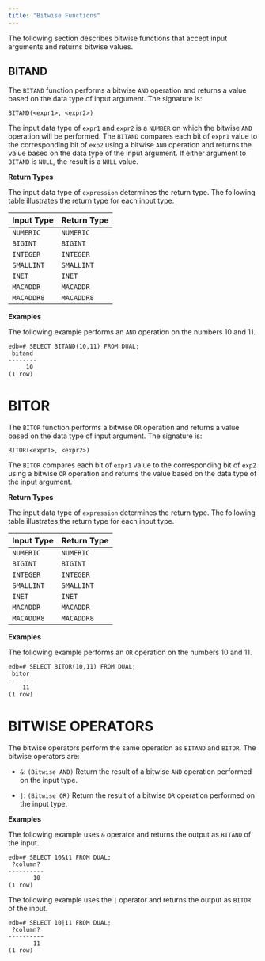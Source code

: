```yaml
---
title: "Bitwise Functions"
---
```


<div id="numeric_functions" class="registered_link"></div>

The following section describes bitwise functions that accept input arguments and returns bitwise values.

## BITAND

The `BITAND` function performs a bitwise `AND` operation and returns a value based on the data type of input argument. The signature is:

```text
BITAND(<expr1>, <expr2>)
```

The input data type of `expr1` and `expr2` is a `NUMBER` on which the bitwise `AND` operation will be performed. The `BITAND` compares each bit of `expr1` value to the corresponding bit of `exp2` using a bitwise `AND` operation and returns the value based on the data type of the input argument. If either argument to `BITAND` is `NULL`, the result is a `NULL` value.

**Return Types**

The input data type of `expression` determines the return type. The following table illustrates the return type for each input type.

| Input Type  | Return Type |
| ----------- | ----------- |
| `NUMERIC`   | `NUMERIC`   |
| `BIGINT`    | `BIGINT`    |
| `INTEGER`   | `INTEGER`   |
| `SMALLINT`  | `SMALLINT`  |
| `INET`      | `INET`      |
| `MACADDR`   | `MACADDR`   |
| `MACADDR8`  | `MACADDR8`  |

**Examples**

The following example performs an `AND` operation on the numbers 10 and 11.

```text
edb=# SELECT BITAND(10,11) FROM DUAL;
 bitand 
--------
     10
(1 row)
```

# BITOR

The `BITOR` function performs a bitwise `OR` operation and returns a value based on the data type of input argument. The signature is:

```text
BITOR(<expr1>, <expr2>)
```

The `BITOR` compares each bit of `expr1` value to the corresponding bit of `exp2` using a bitwise `OR` operation and returns the value based on the data type of the input argument.

**Return Types**

The input data type of `expression` determines the return type. The following table illustrates the return type for each input type.

| Input Type  | Return Type |
| ----------- | ----------- |
| `NUMERIC`   | `NUMERIC`   |
| `BIGINT`    | `BIGINT`    |
| `INTEGER`   | `INTEGER`   |
| `SMALLINT`  | `SMALLINT`  |
| `INET`      | `INET`      |
| `MACADDR`   | `MACADDR`   |
| `MACADDR8`  | `MACADDR8`  |

**Examples**

The following example performs an `OR` operation on the numbers 10 and 11.

```text
edb=# SELECT BITOR(10,11) FROM DUAL;
 bitor 
-------
    11
(1 row)
```

# BITWISE OPERATORS

The bitwise operators perform the same operation as `BITAND` and `BITOR`. The bitwise operators are:

-  `&`: `(Bitwise AND)` Return the result of a bitwise `AND` operation performed on the input type.

-  `|`: `(Bitwise OR)` Return the result of a bitwise `OR` operation performed on the input type.

**Examples**

The following example uses `&` operator and returns the output as `BITAND` of the input.

```text
edb=# SELECT 10&11 FROM DUAL;
 ?column? 
----------
       10
(1 row)
```

The following example uses the `|` operator and returns the output as `BITOR` of the input.

```text
edb=# SELECT 10|11 FROM DUAL;
 ?column? 
----------
       11
(1 row)
```

